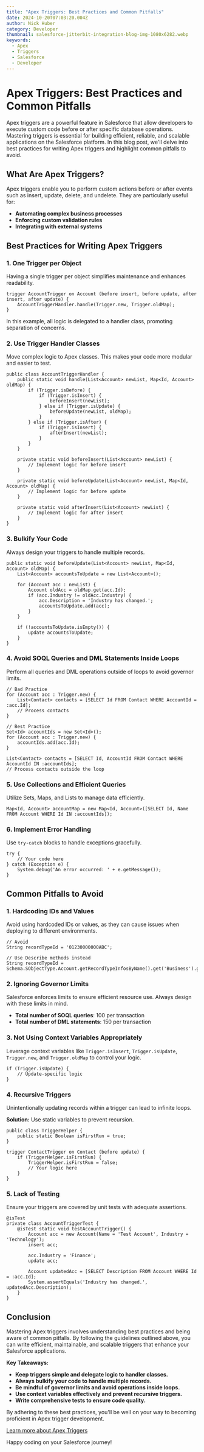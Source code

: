 ```yaml
---
title: "Apex Triggers: Best Practices and Common Pitfalls"
date: 2024-10-20T07:03:20.004Z
author: Nick Huber
category: Developer
thumbnail: salesforce-jitterbit-integration-blog-img-1080x6282.webp
keywords:
  - Apex
  - Triggers
  - Salesforce
  - Developer
---
```

# Apex Triggers: Best Practices and Common Pitfalls

Apex triggers are a powerful feature in Salesforce that allow developers to execute custom code before or after specific database operations. Mastering triggers is essential for building efficient, reliable, and scalable applications on the Salesforce platform. In this blog post, we'll delve into best practices for writing Apex triggers and highlight common pitfalls to avoid.

## What Are Apex Triggers?

Apex triggers enable you to perform custom actions before or after events such as insert, update, delete, and undelete. They are particularly useful for:

- **Automating complex business processes**
- **Enforcing custom validation rules**
- **Integrating with external systems**

## Best Practices for Writing Apex Triggers

### 1. **One Trigger per Object**

Having a single trigger per object simplifies maintenance and enhances readability.

```apex
trigger AccountTrigger on Account (before insert, before update, after insert, after update) {
    AccountTriggerHandler.handle(Trigger.new, Trigger.oldMap);
}
```

In this example, all logic is delegated to a handler class, promoting separation of concerns.

### 2. **Use Trigger Handler Classes**

Move complex logic to Apex classes. This makes your code more modular and easier to test.

```apex
public class AccountTriggerHandler {
    public static void handle(List<Account> newList, Map<Id, Account> oldMap) {
        if (Trigger.isBefore) {
            if (Trigger.isInsert) {
                beforeInsert(newList);
            } else if (Trigger.isUpdate) {
                beforeUpdate(newList, oldMap);
            }
        } else if (Trigger.isAfter) {
            if (Trigger.isInsert) {
                afterInsert(newList);
            }
        }
    }
    
    private static void beforeInsert(List<Account> newList) {
        // Implement logic for before insert
    }
    
    private static void beforeUpdate(List<Account> newList, Map<Id, Account> oldMap) {
        // Implement logic for before update
    }
    
    private static void afterInsert(List<Account> newList) {
        // Implement logic for after insert
    }
}
```

### 3. **Bulkify Your Code**

Always design your triggers to handle multiple records.

```apex
public static void beforeUpdate(List<Account> newList, Map<Id, Account> oldMap) {
    List<Account> accountsToUpdate = new List<Account>();
    
    for (Account acc : newList) {
        Account oldAcc = oldMap.get(acc.Id);
        if (acc.Industry != oldAcc.Industry) {
            acc.Description = 'Industry has changed.';
            accountsToUpdate.add(acc);
        }
    }
    
    if (!accountsToUpdate.isEmpty()) {
        update accountsToUpdate;
    }
}
```

### 4. **Avoid SOQL Queries and DML Statements Inside Loops**

Perform all queries and DML operations outside of loops to avoid governor limits.

```apex
// Bad Practice
for (Account acc : Trigger.new) {
    List<Contact> contacts = [SELECT Id FROM Contact WHERE AccountId = :acc.Id];
    // Process contacts
}

// Best Practice
Set<Id> accountIds = new Set<Id>();
for (Account acc : Trigger.new) {
    accountIds.add(acc.Id);
}

List<Contact> contacts = [SELECT Id, AccountId FROM Contact WHERE AccountId IN :accountIds];
// Process contacts outside the loop
```

### 5. **Use Collections and Efficient Queries**

Utilize Sets, Maps, and Lists to manage data efficiently.

```apex
Map<Id, Account> accountMap = new Map<Id, Account>([SELECT Id, Name FROM Account WHERE Id IN :accountIds]);
```

### 6. **Implement Error Handling**

Use `try-catch` blocks to handle exceptions gracefully.

```apex
try {
    // Your code here
} catch (Exception e) {
    System.debug('An error occurred: ' + e.getMessage());
}
```

## Common Pitfalls to Avoid

### 1. **Hardcoding IDs and Values**

Avoid using hardcoded IDs or values, as they can cause issues when deploying to different environments.

```apex
// Avoid
String recordTypeId = '01230000000ABC';

// Use Describe methods instead
String recordTypeId = Schema.SObjectType.Account.getRecordTypeInfosByName().get('Business').getRecordTypeId();
```

### 2. **Ignoring Governor Limits**

Salesforce enforces limits to ensure efficient resource use. Always design with these limits in mind.

- **Total number of SOQL queries**: 100 per transaction
- **Total number of DML statements**: 150 per transaction

### 3. **Not Using Context Variables Appropriately**

Leverage context variables like `Trigger.isInsert`, `Trigger.isUpdate`, `Trigger.new`, and `Trigger.oldMap` to control your logic.

```apex
if (Trigger.isUpdate) {
    // Update-specific logic
}
```

### 4. **Recursive Triggers**

Unintentionally updating records within a trigger can lead to infinite loops.

**Solution:** Use static variables to prevent recursion.

```apex
public class TriggerHelper {
    public static Boolean isFirstRun = true;
}

trigger ContactTrigger on Contact (before update) {
    if (TriggerHelper.isFirstRun) {
        TriggerHelper.isFirstRun = false;
        // Your logic here
    }
}
```

### 5. **Lack of Testing**

Ensure your triggers are covered by unit tests with adequate assertions.

```apex
@isTest
private class AccountTriggerTest {
    @isTest static void testAccountTrigger() {
        Account acc = new Account(Name = 'Test Account', Industry = 'Technology');
        insert acc;
        
        acc.Industry = 'Finance';
        update acc;
        
        Account updatedAcc = [SELECT Description FROM Account WHERE Id = :acc.Id];
        System.assertEquals('Industry has changed.', updatedAcc.Description);
    }
}
```

## Conclusion

Mastering Apex triggers involves understanding best practices and being aware of common pitfalls. By following the guidelines outlined above, you can write efficient, maintainable, and scalable triggers that enhance your Salesforce applications.

**Key Takeaways:**

- **Keep triggers simple and delegate logic to handler classes.**
- **Always bulkify your code to handle multiple records.**
- **Be mindful of governor limits and avoid operations inside loops.**
- **Use context variables effectively and prevent recursive triggers.**
- **Write comprehensive tests to ensure code quality.**

By adhering to these best practices, you'll be well on your way to becoming proficient in Apex trigger development.

[Learn more about Apex Triggers](https://developer.salesforce.com/docs/atlas.en-us.apexcode.meta/apexcode/apex_triggers.htm)

Happy coding on your Salesforce journey!